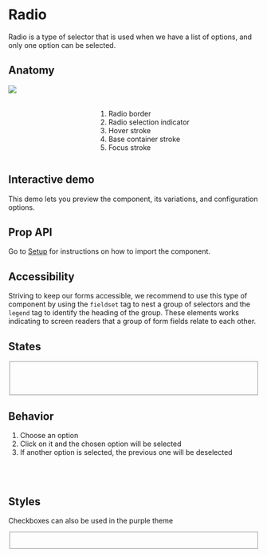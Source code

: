 


<Meta title="Components/Radio" />

<div class="docs-title">
  <div>
    <h1 class="docs-title__text">Radio</h1>
  </div>
</div>

<div class="docs-content">
    <p>Radio is a type of selector that is used when we have a list of options, and only one option can be selected.
    </p>

<h2>Anatomy</h2>
<div class="columns">
    <div class="column">
        <img src="docs/radio/radio-anatomy.png" />
    </div>
    <div class="column">
        <br />
        <br />
        <ol>
         <li>Radio border</li>
         <li>Radio selection indicator</li>
         <li>Hover stroke</li>
         <li>Base container stroke</li>
         <li>Focus stroke</li>
        </ol>
    </div>
</div>

<h2>Interactive demo</h2>
<p>This demo lets you preview the component, its variations, and configuration options.</p>
<RadioPlayground />

<h2>Prop API</h2>
<p>Go to <a href="/?path=/docs/getting-started-setup-confetti--page">Setup</a> for instructions on how to import the component.  </p>
<ArgsTable of={Radio} />

## Accessibility
  Striving to keep our forms accessible, we recommend to use this type of component by using the `fieldset` tag to nest a group of
  selectors and the `legend` tag to identify the heading of the group.
  These elements works indicating to screen readers that a group of form fields relate to each other.

## States

<Canvas>
  <Story name="Radio">
    <Fragment>
      <fieldset>
        <Radio id="radio-1" label="Idle" name="radio" value="" />
        <br />
        <Radio id="radio-2" label="Idle" name="radio" value="" />
        <br />
        <Radio id="radio-3" label="Disabled" name="radio" disabled value="" />
        <br />
        <Radio id="radio-4" label="Disabled" name="radio-disabled" checked disabled value="" />
      </fieldset>
    </Fragment>
  </Story>
</Canvas>

## Behavior
1. Choose an option
2. Click on it and the chosen option will be selected
3. If another option is selected, the previous one will be deselected
<br />
<br />

## Styles
Checkboxes can also be used in the purple theme
<Canvas>
  <Story name="Styles">
  <Fragment>
    <fieldset>
      <Radio className="lab-radio--purple" id="radio-5" label="Idle" name="radio2" value="" />
      <br />
      <Radio className="lab-radio--purple" id="radio-6" label="Idle" name="radio2" value="" />
    </fieldset>
  </Fragment>
  </Story>
</Canvas>

</div>

